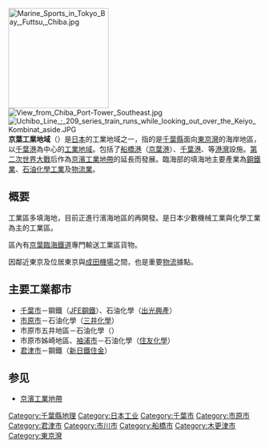{{Unreferenced|time=2016-11-29T08:28:53+00:00}}
[[File:Marine_Sports_in_Tokyo_Bay,_Futtsu,_Chiba.jpg|200px]]
[[File:View_from_Chiba_Port-Tower_Southeast.jpg|thumb]]
[[File:Uchibo_Line_;_209_series_train_runs_while_looking_out_over_the_Keiyo_Kombinat_aside.JPG|thumb]]
'''京葉工業地域'''（{{jpn|j=京葉工業地域|hg=けいようこうぎょうちいき|rm=Keiyō kōgyō chiiki}}）是[[日本|日本]]的工業地域之一，指的是[[千葉縣|千葉縣]]面向[[東京灣|東京灣]]的海岸地區，以[[千葉港|千葉港]]為中心的[[工業區|工業地域]]。包括了[[船橋港|船橋港]]（[[京葉港|京葉港]]）、[[千葉港|千葉港]]、{{link-ja|木更津港|木更津港}}等[[港灣|港灣]]設施。[[第二次世界大戰|第二次世界大戰]]后作為[[京濱工業地帶|京濱工業地帶]]的延長而發展。臨海部的填海地主要產業為[[鋼鐵|鋼鐵業]]、[[石油化學工業|石油化學工業]]及[[物流業|物流業]]。

==概要==
工業區多填海地，目前正進行濱海地區的再開發。是日本少數機械工業與化學工業為主的工業區。

區內有[[京葉臨海鐵道|京葉臨海鐵道]]專門輸送工業區貨物。

因鄰近東京及位居東京與[[成田機場|成田機場]]之間，也是重要[[物流|物流]]據點。

==主要工業都市==
*[[千葉市|千葉市]]－鋼鐵（[[JFE鋼鐵|JFE鋼鐵]]）、石油化學（[[出光興產|出光興產]]）
*[[市原市|市原市]]－石油化學（[[三井化學|三井化學]]）
*市原市五井地區－石油化學（{{link-ja|丸善石油化學|丸善石油化学}}）
*市原市姊崎地區、[[袖浦市|袖浦市]]－石油化學（[[住友化學|住友化學]]）
*[[君津市|君津市]]－鋼鐵（[[新日鐵住金|新日鐵住金]]）

==参见==
*[[京濱工業地帶|京濱工業地帶]]

[[Category:千葉縣地理|Category:千葉縣地理]]
[[Category:日本工业|Category:日本工业]]
[[Category:千葉市|Category:千葉市]]
[[Category:市原市|Category:市原市]]
[[Category:君津市|Category:君津市]]
[[Category:市川市|Category:市川市]]
[[Category:船橋市|Category:船橋市]]
[[Category:木更津市|Category:木更津市]]
[[Category:東京灣|Category:東京灣]]